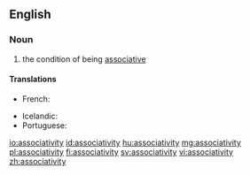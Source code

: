 ==English==

===Noun===
{{wikipedia}}
{{en-noun|associativities}}

# {{context|algebra|lang=en}} the condition of being [[associative]]

====Translations====
{{trans-top|condition of being associative}}
* French: {{t+|fr|associativité|f}}
{{trans-mid}}
* Icelandic: {{t-|is|tengni|f}}
* Portuguese: {{t+|pt|associatividade|f}}
{{trans-bottom}}

[[io:associativity]]
[[id:associativity]]
[[hu:associativity]]
[[mg:associativity]]
[[pl:associativity]]
[[fi:associativity]]
[[sv:associativity]]
[[vi:associativity]]
[[zh:associativity]]